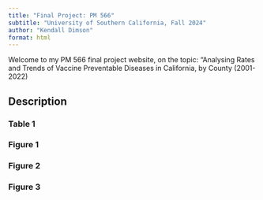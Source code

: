 ```yaml
---
title: "Final Project: PM 566"
subtitle: "University of Southern California, Fall 2024"
author: "Kendall Dimson"
format: html
---
```


Welcome to my PM 566 final project website, on the topic: "Analysing Rates and Trends of Vaccine Preventable Diseases in California, by County (2001-2022)

## Description

### Table 1

### Figure 1

### Figure 2

### Figure 3
